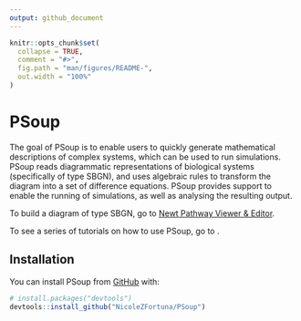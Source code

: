 ```yaml
---
output: github_document
---
```


<!-- README.md is generated from README.Rmd. Please edit that file -->

```r
knitr::opts_chunk$set(
  collapse = TRUE,
  comment = "#>",
  fig.path = "man/figures/README-",
  out.width = "100%"
)
```

# PSoup

<!-- badges: start -->
<!-- badges: end -->

The goal of PSoup is to enable users to quickly generate mathematical descriptions of complex systems, which can be used to run simulations. PSoup reads diagrammatic representations of biological systems (specifically of type SBGN), and uses algebraic rules to transform the diagram into a set of difference equations. PSoup provides support to enable the running of simulations, as well as analysing the resulting output.

To build a diagram of type SBGN, go to [Newt Pathway Viewer & Editor](https://newteditor.org/).

To see a series of tutorials on how to use PSoup, go to .

## Installation

You can install PSoup from [GitHub](https://github.com/) with:

``` r
# install.packages("devtools")
devtools::install_github("NicoleZFortuna/PSoup")
```
